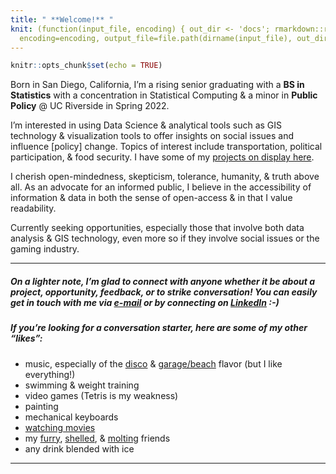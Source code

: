 ```yaml
---
title: " **Welcome!** "
knit: (function(input_file, encoding) { out_dir <- 'docs'; rmarkdown::render(input_file,
  encoding=encoding, output_file=file.path(dirname(input_file), out_dir, 'index.html'))})
---
```


```r
knitr::opts_chunk$set(echo = TRUE)
```

 Born in San Diego, California, I'm a rising senior graduating with a **BS in Statistics** with a concentration in Statistical Computing & a minor in **Public Policy** @ UC Riverside in Spring 2022. 

I'm interested in using Data Science & analytical tools such as GIS technology & visualization tools to offer insights on social issues and influence [policy] change. Topics of interest include transportation, political participation, & food security. I have some of my [projects on display here](Projects.html). 

I cherish open-mindedness, skepticism, tolerance, humanity, & truth above all. As an advocate for an informed public, I believe in the accessibility of information & data in both the sense of open-access & in that I value readability. 

Currently seeking opportunities, especially those that involve both data analysis & GIS technology, even more so if they involve social issues or the gaming industry. 




* * *

##### On a lighter note, I'm glad to connect with anyone whether it be about a project, opportunity, feedback, or to strike conversation! You can easily get in touch with me via <a href="mailto:victoriatcnguyen@gmail.com">e-mail</a> or by connecting on [LinkedIn](https://www.linkedin.com/in/victoriatcnguyen/) :-)

##### If you're looking for a conversation starter, here are some of my other "likes":

*   music, especially of the [disco](https://open.spotify.com/playlist/6TXNdlLcJXV0WCCmaJSzF7?si=24f79cc845884bbe) & [garage/beach](https://open.spotify.com/playlist/58v8GgsX6ec6Sj5fJ4oKUI?si=4e3bc7a8bcdb4d1d) flavor (but I like everything!)
*   swimming & weight training
*   video games (Tetris is my weakness)
*   painting
*   mechanical keyboards
*   [watching movies](https://letterboxd.com/vnguyen/)
*   my [furry](Furry.html), [shelled](Shelled.html), & [molting](Molting.html) friends
*   any drink blended with ice




* * *
